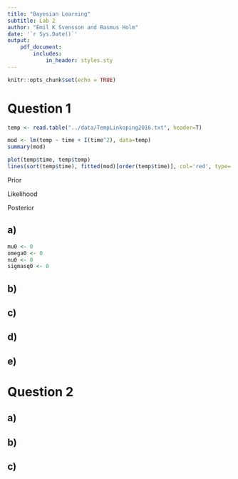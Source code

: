 ```yaml
---
title: "Bayesian Learning"
subtitle: Lab 2
author: "Emil K Svensson and Rasmus Holm"
date: '`r Sys.Date()`'
output:
    pdf_document:
        includes:
            in_header: styles.sty
---
```


```r
knitr::opts_chunk$set(echo = TRUE)
```

# Question 1

```r
temp <- read.table("../data/TempLinkoping2016.txt", header=T)

mod <- lm(temp ~ time + I(time^2), data=temp)
summary(mod)
```

```r
plot(temp$time, temp$temp)
lines(sort(temp$time), fitted(mod)[order(temp$time)], col='red', type='l')
```

Prior

\begin{align*}
\sigma^2 &\sim \text{Inv -- } \chi^2(\nu_{0}, \sigma_{0}^{2}) \\
\beta | \sigma^2 &\sim \text{N}(\mu_{0}, \sigma^2 \Omega_{0}^{-1})
\end{align*}

Likelihood

\begin{align*}
\textbf{y}| \beta, \sigma^2, \textbf{X} &\sim \text{N}(\textbf{X} \beta, \sigma^2 I_{n})
\end{align*}

Posterior

\begin{align*}
\sigma^2 | \textbf{y} &\sim \text{Inv -- } \chi^2(\nu_{n}, \sigma_{n}^{2}) \\
\beta | \sigma^2, \textbf{y} &\sim \text{N}(\mu_{n}, \sigma^2 \Omega_{n}^{-1}) \\
\intertext{where}
\mu_{n} &= (\textbf{X}^\intercal \textbf{X} + \Omega_0)^{-1} (\textbf{X}^\intercal \textbf{X} \hat{\beta} + \Omega_{0} \mu_{0}) \\
\Omega_{n} &= \textbf{X}^\intercal \textbf{X} + \Omega_{0} \\
\nu_{n} &= \nu_{0} + n \\
\nu_{n} \sigma^{2}_{n} &= \nu_{0} \sigma^2_0 + (\textbf{y}^\intercal \textbf{y} + \mu^{\intercal}_{0} \Omega_0 \mu_0 - \mu^{\intercal}_{n} \Omega_n \mu_n)
\end{align*}



## a)
```r
mu0 <- 0
omega0 <- 0
nu0 <- 0
sigmasq0 <- 0


```


## b)

## c)

## d)

## e)

\newpage

# Question 2

## a)

## b)

## c)

